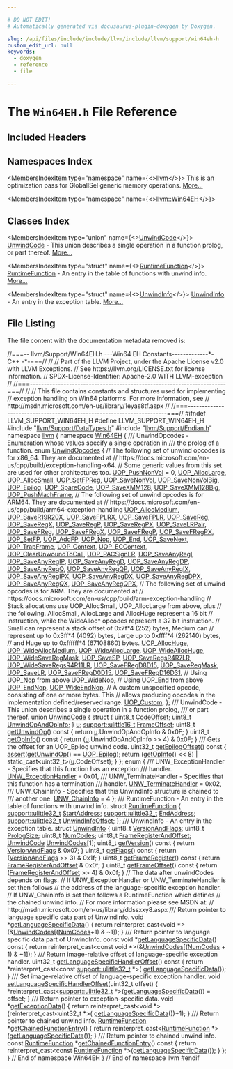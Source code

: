 ```yaml
---

# DO NOT EDIT!
# Automatically generated via docusaurus-plugin-doxygen by Doxygen.

slug: /api/files/include/include/llvm/include/llvm/support/win64eh-h
custom_edit_url: null
keywords:
  - doxygen
  - reference
  - file

---
```





# The `Win64EH.h` File Reference

<DoxygenPage pluginConfig={pluginConfig}>



## Included Headers

<IncludesList>
<IncludesListItem
  filePath="llvm/Support/DataTypes.h"
  permalink="/docs/api/files/include/include/llvm/include/llvm/support/datatypes-h"
  isLocal="true" />
<IncludesListItem
  filePath="llvm/Support/Endian.h"
  permalink="/docs/api/files/include/include/llvm/include/llvm/support/endian-h"
  isLocal="true" />
</IncludesList>

## Namespaces Index

<MembersIndex>

<MembersIndexItem
  type="namespace"
  name={<><a href="/docs/api/namespaces/llvm">llvm</a></>}>
This is an optimization pass for GlobalISel generic memory operations. <a href="/docs/api/namespaces/llvm/#details">More...</a>
</MembersIndexItem>

<MembersIndexItem
  type="namespace"
  name={<><a href="/docs/api/namespaces/llvm/win64eh">llvm::Win64EH</a></>}>
</MembersIndexItem>

</MembersIndex>

## Classes Index

<MembersIndex>

<MembersIndexItem
  type="union"
  name={<><a href="/docs/api/unions/llvm/win64eh/unwindcode">UnwindCode</a></>}>
<a href="/docs/api/unions/llvm/win64eh/unwindcode">UnwindCode</a> - This union describes a single operation in a function prolog, or part thereof. <a href="/docs/api/unions/llvm/win64eh/unwindcode/#details">More...</a>
</MembersIndexItem>

<MembersIndexItem
  type="struct"
  name={<><a href="/docs/api/structs/llvm/win64eh/runtimefunction">RuntimeFunction</a></>}>
<a href="/docs/api/structs/llvm/win64eh/runtimefunction">RuntimeFunction</a> - An entry in the table of functions with unwind info. <a href="/docs/api/structs/llvm/win64eh/runtimefunction/#details">More...</a>
</MembersIndexItem>

<MembersIndexItem
  type="struct"
  name={<><a href="/docs/api/structs/llvm/win64eh/unwindinfo">UnwindInfo</a></>}>
<a href="/docs/api/structs/llvm/win64eh/unwindinfo">UnwindInfo</a> - An entry in the exception table. <a href="/docs/api/structs/llvm/win64eh/unwindinfo/#details">More...</a>
</MembersIndexItem>

</MembersIndex>


## File Listing

The file content with the documentation metadata removed is:

<ProgramListing>

<Link id="l00001" /><CodeLine lineNumber="1"><Highlight kind="comment">//===-- llvm/Support/Win64EH.h ---Win64 EH Constants-------------&#42;- C++ -&#42;-===//</Highlight><Highlight kind="normal"></Highlight></CodeLine>
<Link id="l00002" /><CodeLine lineNumber="2"><Highlight kind="normal"></Highlight><Highlight kind="comment">//</Highlight><Highlight kind="normal"></Highlight></CodeLine>
<Link id="l00003" /><CodeLine lineNumber="3"><Highlight kind="normal"></Highlight><Highlight kind="comment">// Part of the LLVM Project, under the Apache License v2.0 with LLVM Exceptions.</Highlight><Highlight kind="normal"></Highlight></CodeLine>
<Link id="l00004" /><CodeLine lineNumber="4"><Highlight kind="normal"></Highlight><Highlight kind="comment">// See https://llvm.org/LICENSE.txt for license information.</Highlight><Highlight kind="normal"></Highlight></CodeLine>
<Link id="l00005" /><CodeLine lineNumber="5"><Highlight kind="normal"></Highlight><Highlight kind="comment">// SPDX-License-Identifier: Apache-2.0 WITH LLVM-exception</Highlight><Highlight kind="normal"></Highlight></CodeLine>
<Link id="l00006" /><CodeLine lineNumber="6"><Highlight kind="normal"></Highlight><Highlight kind="comment">//</Highlight><Highlight kind="normal"></Highlight></CodeLine>
<Link id="l00007" /><CodeLine lineNumber="7"><Highlight kind="normal"></Highlight><Highlight kind="comment">//===----------------------------------------------------------------------===//</Highlight><Highlight kind="normal"></Highlight></CodeLine>
<Link id="l00008" /><CodeLine lineNumber="8"><Highlight kind="normal"></Highlight><Highlight kind="comment">//</Highlight><Highlight kind="normal"></Highlight></CodeLine>
<Link id="l00009" /><CodeLine lineNumber="9"><Highlight kind="normal"></Highlight><Highlight kind="comment">// This file contains constants and structures used for implementing</Highlight><Highlight kind="normal"></Highlight></CodeLine>
<Link id="l00010" /><CodeLine lineNumber="10"><Highlight kind="normal"></Highlight><Highlight kind="comment">// exception handling on Win64 platforms. For more information, see</Highlight><Highlight kind="normal"></Highlight></CodeLine>
<Link id="l00011" /><CodeLine lineNumber="11"><Highlight kind="normal"></Highlight><Highlight kind="comment">// http://msdn.microsoft.com/en-us/library/1eyas8tf.aspx</Highlight><Highlight kind="normal"></Highlight></CodeLine>
<Link id="l00012" /><CodeLine lineNumber="12"><Highlight kind="normal"></Highlight><Highlight kind="comment">//</Highlight><Highlight kind="normal"></Highlight></CodeLine>
<Link id="l00013" /><CodeLine lineNumber="13"><Highlight kind="normal"></Highlight><Highlight kind="comment">//===----------------------------------------------------------------------===//</Highlight><Highlight kind="normal"></Highlight></CodeLine>
<Link id="l00014" /><CodeLine lineNumber="14"><Highlight kind="normal"></Highlight></CodeLine>
<Link id="l00015" /><CodeLine lineNumber="15"><Highlight kind="normal"></Highlight><Highlight kind="preprocessor">#ifndef LLVM&#95;SUPPORT&#95;WIN64EH&#95;H</Highlight><Highlight kind="normal"></Highlight></CodeLine>
<Link id="l00016" /><CodeLine lineNumber="16"><Highlight kind="normal"></Highlight><Highlight kind="preprocessor">#define LLVM&#95;SUPPORT&#95;WIN64EH&#95;H</Highlight><Highlight kind="normal"></Highlight></CodeLine>
<Link id="l00017" /><CodeLine lineNumber="17"><Highlight kind="normal"></Highlight></CodeLine>
<Link id="l00018" /><CodeLine lineNumber="18"><Highlight kind="normal"></Highlight><Highlight kind="preprocessor">#include &quot;<a href="/docs/api/files/include/include/llvm/include/llvm/support/datatypes-h">llvm/Support/DataTypes.h</a>&quot;</Highlight><Highlight kind="normal"></Highlight></CodeLine>
<Link id="l00019" /><CodeLine lineNumber="19"><Highlight kind="normal"></Highlight><Highlight kind="preprocessor">#include &quot;<a href="/docs/api/files/include/include/llvm/include/llvm/support/endian-h">llvm/Support/Endian.h</a>&quot;</Highlight><Highlight kind="normal"></Highlight></CodeLine>
<Link id="l00020" /><CodeLine lineNumber="20"><Highlight kind="normal"></Highlight></CodeLine>
<Link id="l00021" /><CodeLine lineNumber="21"><Highlight kind="normal"></Highlight><Highlight kind="keyword">namespace </Highlight><Highlight kind="normal"><a href="/docs/api/namespaces/llvm">llvm</a> &#123;</Highlight></CodeLine>
<Link id="l00022" /><CodeLine lineNumber="22"><Highlight kind="normal"></Highlight><Highlight kind="keyword">namespace </Highlight><Highlight kind="normal"><a href="/docs/api/namespaces/llvm/win64eh">Win64EH</a> &#123;</Highlight></CodeLine>
<Link id="l00023" /><CodeLine lineNumber="23"><Highlight kind="normal"></Highlight><Highlight kind="comment"></Highlight></CodeLine>
<Link id="l00024" /><CodeLine lineNumber="24"><Highlight kind="comment">/// UnwindOpcodes - Enumeration whose values specify a single operation in</Highlight></CodeLine>
<Link id="l00025" /><CodeLine lineNumber="25"><Highlight kind="comment">/// the prolog of a function.</Highlight><Highlight kind="normal"></Highlight></CodeLine>
<Link id="l00026" /><CodeLine lineNumber="26" lineLink="/docs/api/namespaces/llvm/win64eh/#a6147069c8d9fb51bcbc2ec9ff447a21e"><Highlight kind="normal"></Highlight><Highlight kind="keyword">enum</Highlight><Highlight kind="normal"> <a href="/docs/api/namespaces/llvm/win64eh/#a6147069c8d9fb51bcbc2ec9ff447a21e">UnwindOpcodes</a> &#123;</Highlight></CodeLine>
<Link id="l00027" /><CodeLine lineNumber="27"><Highlight kind="normal">  </Highlight><Highlight kind="comment">// The following set of unwind opcodes is for x86&#95;64.  They are documented at</Highlight><Highlight kind="normal"></Highlight></CodeLine>
<Link id="l00028" /><CodeLine lineNumber="28"><Highlight kind="normal">  </Highlight><Highlight kind="comment">// https://docs.microsoft.com/en-us/cpp/build/exception-handling-x64.</Highlight><Highlight kind="normal"></Highlight></CodeLine>
<Link id="l00029" /><CodeLine lineNumber="29"><Highlight kind="normal">  </Highlight><Highlight kind="comment">// Some generic values from this set are used for other architectures too.</Highlight><Highlight kind="normal"></Highlight></CodeLine>
<Link id="l00030" /><CodeLine lineNumber="30" lineLink="/docs/api/namespaces/llvm/win64eh/#a6147069c8d9fb51bcbc2ec9ff447a21eaae7e62281f7ac9af9a2305acf345e30c"><Highlight kind="normal">  <a href="/docs/api/namespaces/llvm/win64eh/#a6147069c8d9fb51bcbc2ec9ff447a21eaae7e62281f7ac9af9a2305acf345e30c">UOP&#95;PushNonVol</a> = 0,</Highlight></CodeLine>
<Link id="l00031" /><CodeLine lineNumber="31" lineLink="/docs/api/namespaces/llvm/win64eh/#a6147069c8d9fb51bcbc2ec9ff447a21ea696f26056e05c65dd7c1bb6da6bb6c94"><Highlight kind="normal">  <a href="/docs/api/namespaces/llvm/win64eh/#a6147069c8d9fb51bcbc2ec9ff447a21ea696f26056e05c65dd7c1bb6da6bb6c94">UOP&#95;AllocLarge</a>,</Highlight></CodeLine>
<Link id="l00032" /><CodeLine lineNumber="32" lineLink="/docs/api/namespaces/llvm/win64eh/#a6147069c8d9fb51bcbc2ec9ff447a21ea852e7cdf29ed57cc4c6fe34fbe236166"><Highlight kind="normal">  <a href="/docs/api/namespaces/llvm/win64eh/#a6147069c8d9fb51bcbc2ec9ff447a21ea852e7cdf29ed57cc4c6fe34fbe236166">UOP&#95;AllocSmall</a>,</Highlight></CodeLine>
<Link id="l00033" /><CodeLine lineNumber="33" lineLink="/docs/api/namespaces/llvm/win64eh/#a6147069c8d9fb51bcbc2ec9ff447a21ea6a008a4f48e5b08f2f1ea75159e5fee3"><Highlight kind="normal">  <a href="/docs/api/namespaces/llvm/win64eh/#a6147069c8d9fb51bcbc2ec9ff447a21ea6a008a4f48e5b08f2f1ea75159e5fee3">UOP&#95;SetFPReg</a>,</Highlight></CodeLine>
<Link id="l00034" /><CodeLine lineNumber="34" lineLink="/docs/api/namespaces/llvm/win64eh/#a6147069c8d9fb51bcbc2ec9ff447a21ea4e13ff9dd4e7826d85bbdd2671d1aa24"><Highlight kind="normal">  <a href="/docs/api/namespaces/llvm/win64eh/#a6147069c8d9fb51bcbc2ec9ff447a21ea4e13ff9dd4e7826d85bbdd2671d1aa24">UOP&#95;SaveNonVol</a>,</Highlight></CodeLine>
<Link id="l00035" /><CodeLine lineNumber="35" lineLink="/docs/api/namespaces/llvm/win64eh/#a6147069c8d9fb51bcbc2ec9ff447a21ea20d9d4f8ad4a32c577c3c3af202df151"><Highlight kind="normal">  <a href="/docs/api/namespaces/llvm/win64eh/#a6147069c8d9fb51bcbc2ec9ff447a21ea20d9d4f8ad4a32c577c3c3af202df151">UOP&#95;SaveNonVolBig</a>,</Highlight></CodeLine>
<Link id="l00036" /><CodeLine lineNumber="36" lineLink="/docs/api/namespaces/llvm/win64eh/#a6147069c8d9fb51bcbc2ec9ff447a21eaf26c651e85bacedb1532dee0ef1ebe3b"><Highlight kind="normal">  <a href="/docs/api/namespaces/llvm/win64eh/#a6147069c8d9fb51bcbc2ec9ff447a21eaf26c651e85bacedb1532dee0ef1ebe3b">UOP&#95;Epilog</a>,</Highlight></CodeLine>
<Link id="l00037" /><CodeLine lineNumber="37" lineLink="/docs/api/namespaces/llvm/win64eh/#a6147069c8d9fb51bcbc2ec9ff447a21ea495365f90c9a991b1e0067a1332c4289"><Highlight kind="normal">  <a href="/docs/api/namespaces/llvm/win64eh/#a6147069c8d9fb51bcbc2ec9ff447a21ea495365f90c9a991b1e0067a1332c4289">UOP&#95;SpareCode</a>,</Highlight></CodeLine>
<Link id="l00038" /><CodeLine lineNumber="38" lineLink="/docs/api/namespaces/llvm/win64eh/#a6147069c8d9fb51bcbc2ec9ff447a21ea7e9f984ddcbc105b772e19e4b095cffc"><Highlight kind="normal">  <a href="/docs/api/namespaces/llvm/win64eh/#a6147069c8d9fb51bcbc2ec9ff447a21ea7e9f984ddcbc105b772e19e4b095cffc">UOP&#95;SaveXMM128</a>,</Highlight></CodeLine>
<Link id="l00039" /><CodeLine lineNumber="39" lineLink="/docs/api/namespaces/llvm/win64eh/#a6147069c8d9fb51bcbc2ec9ff447a21ea91d84d5df0879f33b1770710b7705c7d"><Highlight kind="normal">  <a href="/docs/api/namespaces/llvm/win64eh/#a6147069c8d9fb51bcbc2ec9ff447a21ea91d84d5df0879f33b1770710b7705c7d">UOP&#95;SaveXMM128Big</a>,</Highlight></CodeLine>
<Link id="l00040" /><CodeLine lineNumber="40" lineLink="/docs/api/namespaces/llvm/win64eh/#a6147069c8d9fb51bcbc2ec9ff447a21eabb99442c04b0287262dcb4395886bd7e"><Highlight kind="normal">  <a href="/docs/api/namespaces/llvm/win64eh/#a6147069c8d9fb51bcbc2ec9ff447a21eabb99442c04b0287262dcb4395886bd7e">UOP&#95;PushMachFrame</a>,</Highlight></CodeLine>
<Link id="l00041" /><CodeLine lineNumber="41"><Highlight kind="normal">  </Highlight><Highlight kind="comment">// The following set of unwind opcodes is for ARM64.  They are documented at</Highlight><Highlight kind="normal"></Highlight></CodeLine>
<Link id="l00042" /><CodeLine lineNumber="42"><Highlight kind="normal">  </Highlight><Highlight kind="comment">// https://docs.microsoft.com/en-us/cpp/build/arm64-exception-handling</Highlight><Highlight kind="normal"></Highlight></CodeLine>
<Link id="l00043" /><CodeLine lineNumber="43" lineLink="/docs/api/namespaces/llvm/win64eh/#a6147069c8d9fb51bcbc2ec9ff447a21eae2ba520dfe4a97772ebb8e010f14b90e"><Highlight kind="normal">  <a href="/docs/api/namespaces/llvm/win64eh/#a6147069c8d9fb51bcbc2ec9ff447a21eae2ba520dfe4a97772ebb8e010f14b90e">UOP&#95;AllocMedium</a>,</Highlight></CodeLine>
<Link id="l00044" /><CodeLine lineNumber="44" lineLink="/docs/api/namespaces/llvm/win64eh/#a6147069c8d9fb51bcbc2ec9ff447a21eabcce408cff8a8caddd672fcf9d5f7c4d"><Highlight kind="normal">  <a href="/docs/api/namespaces/llvm/win64eh/#a6147069c8d9fb51bcbc2ec9ff447a21eabcce408cff8a8caddd672fcf9d5f7c4d">UOP&#95;SaveR19R20X</a>,</Highlight></CodeLine>
<Link id="l00045" /><CodeLine lineNumber="45" lineLink="/docs/api/namespaces/llvm/win64eh/#a6147069c8d9fb51bcbc2ec9ff447a21ea1c1e91f085207677f6a87f72211a8e7d"><Highlight kind="normal">  <a href="/docs/api/namespaces/llvm/win64eh/#a6147069c8d9fb51bcbc2ec9ff447a21ea1c1e91f085207677f6a87f72211a8e7d">UOP&#95;SaveFPLRX</a>,</Highlight></CodeLine>
<Link id="l00046" /><CodeLine lineNumber="46" lineLink="/docs/api/namespaces/llvm/win64eh/#a6147069c8d9fb51bcbc2ec9ff447a21ea40d470d658f8310637362abe42236e5a"><Highlight kind="normal">  <a href="/docs/api/namespaces/llvm/win64eh/#a6147069c8d9fb51bcbc2ec9ff447a21ea40d470d658f8310637362abe42236e5a">UOP&#95;SaveFPLR</a>,</Highlight></CodeLine>
<Link id="l00047" /><CodeLine lineNumber="47" lineLink="/docs/api/namespaces/llvm/win64eh/#a6147069c8d9fb51bcbc2ec9ff447a21eabd688d6bb3a01916b39bbf1d073ec4c1"><Highlight kind="normal">  <a href="/docs/api/namespaces/llvm/win64eh/#a6147069c8d9fb51bcbc2ec9ff447a21eabd688d6bb3a01916b39bbf1d073ec4c1">UOP&#95;SaveReg</a>,</Highlight></CodeLine>
<Link id="l00048" /><CodeLine lineNumber="48" lineLink="/docs/api/namespaces/llvm/win64eh/#a6147069c8d9fb51bcbc2ec9ff447a21ea6177f784f0f7ad77aeda554a1bec7bc6"><Highlight kind="normal">  <a href="/docs/api/namespaces/llvm/win64eh/#a6147069c8d9fb51bcbc2ec9ff447a21ea6177f784f0f7ad77aeda554a1bec7bc6">UOP&#95;SaveRegX</a>,</Highlight></CodeLine>
<Link id="l00049" /><CodeLine lineNumber="49" lineLink="/docs/api/namespaces/llvm/win64eh/#a6147069c8d9fb51bcbc2ec9ff447a21ea8c6bd0c4141baac292a758ad1e4ed2d2"><Highlight kind="normal">  <a href="/docs/api/namespaces/llvm/win64eh/#a6147069c8d9fb51bcbc2ec9ff447a21ea8c6bd0c4141baac292a758ad1e4ed2d2">UOP&#95;SaveRegP</a>,</Highlight></CodeLine>
<Link id="l00050" /><CodeLine lineNumber="50" lineLink="/docs/api/namespaces/llvm/win64eh/#a6147069c8d9fb51bcbc2ec9ff447a21ea9f7d600586e92963f5881e13cb4886ce"><Highlight kind="normal">  <a href="/docs/api/namespaces/llvm/win64eh/#a6147069c8d9fb51bcbc2ec9ff447a21ea9f7d600586e92963f5881e13cb4886ce">UOP&#95;SaveRegPX</a>,</Highlight></CodeLine>
<Link id="l00051" /><CodeLine lineNumber="51" lineLink="/docs/api/namespaces/llvm/win64eh/#a6147069c8d9fb51bcbc2ec9ff447a21ea77b13b268267acfad2a633a4207d695b"><Highlight kind="normal">  <a href="/docs/api/namespaces/llvm/win64eh/#a6147069c8d9fb51bcbc2ec9ff447a21ea77b13b268267acfad2a633a4207d695b">UOP&#95;SaveLRPair</a>,</Highlight></CodeLine>
<Link id="l00052" /><CodeLine lineNumber="52" lineLink="/docs/api/namespaces/llvm/win64eh/#a6147069c8d9fb51bcbc2ec9ff447a21ea0ff61e9c16bb520f1195c5892ff628ec"><Highlight kind="normal">  <a href="/docs/api/namespaces/llvm/win64eh/#a6147069c8d9fb51bcbc2ec9ff447a21ea0ff61e9c16bb520f1195c5892ff628ec">UOP&#95;SaveFReg</a>,</Highlight></CodeLine>
<Link id="l00053" /><CodeLine lineNumber="53" lineLink="/docs/api/namespaces/llvm/win64eh/#a6147069c8d9fb51bcbc2ec9ff447a21eaf3b908c7dcda8acf3116614dc1874bd8"><Highlight kind="normal">  <a href="/docs/api/namespaces/llvm/win64eh/#a6147069c8d9fb51bcbc2ec9ff447a21eaf3b908c7dcda8acf3116614dc1874bd8">UOP&#95;SaveFRegX</a>,</Highlight></CodeLine>
<Link id="l00054" /><CodeLine lineNumber="54" lineLink="/docs/api/namespaces/llvm/win64eh/#a6147069c8d9fb51bcbc2ec9ff447a21ea080b3b9cd2397e7ce59bfbd8d50220da"><Highlight kind="normal">  <a href="/docs/api/namespaces/llvm/win64eh/#a6147069c8d9fb51bcbc2ec9ff447a21ea080b3b9cd2397e7ce59bfbd8d50220da">UOP&#95;SaveFRegP</a>,</Highlight></CodeLine>
<Link id="l00055" /><CodeLine lineNumber="55" lineLink="/docs/api/namespaces/llvm/win64eh/#a6147069c8d9fb51bcbc2ec9ff447a21ea17274b8b2b523abe03e911ad420586bf"><Highlight kind="normal">  <a href="/docs/api/namespaces/llvm/win64eh/#a6147069c8d9fb51bcbc2ec9ff447a21ea17274b8b2b523abe03e911ad420586bf">UOP&#95;SaveFRegPX</a>,</Highlight></CodeLine>
<Link id="l00056" /><CodeLine lineNumber="56" lineLink="/docs/api/namespaces/llvm/win64eh/#a6147069c8d9fb51bcbc2ec9ff447a21ea643ab7c0e9d1180026aeb5526d64afa9"><Highlight kind="normal">  <a href="/docs/api/namespaces/llvm/win64eh/#a6147069c8d9fb51bcbc2ec9ff447a21ea643ab7c0e9d1180026aeb5526d64afa9">UOP&#95;SetFP</a>,</Highlight></CodeLine>
<Link id="l00057" /><CodeLine lineNumber="57" lineLink="/docs/api/namespaces/llvm/win64eh/#a6147069c8d9fb51bcbc2ec9ff447a21ea5bf832be598907276533805261b14c94"><Highlight kind="normal">  <a href="/docs/api/namespaces/llvm/win64eh/#a6147069c8d9fb51bcbc2ec9ff447a21ea5bf832be598907276533805261b14c94">UOP&#95;AddFP</a>,</Highlight></CodeLine>
<Link id="l00058" /><CodeLine lineNumber="58" lineLink="/docs/api/namespaces/llvm/win64eh/#a6147069c8d9fb51bcbc2ec9ff447a21ea370cb5b95f05480a329dbc936969d5d7"><Highlight kind="normal">  <a href="/docs/api/namespaces/llvm/win64eh/#a6147069c8d9fb51bcbc2ec9ff447a21ea370cb5b95f05480a329dbc936969d5d7">UOP&#95;Nop</a>,</Highlight></CodeLine>
<Link id="l00059" /><CodeLine lineNumber="59" lineLink="/docs/api/namespaces/llvm/win64eh/#a6147069c8d9fb51bcbc2ec9ff447a21ea87d69becc531e1d468e00f36b1d0c5dd"><Highlight kind="normal">  <a href="/docs/api/namespaces/llvm/win64eh/#a6147069c8d9fb51bcbc2ec9ff447a21ea87d69becc531e1d468e00f36b1d0c5dd">UOP&#95;End</a>,</Highlight></CodeLine>
<Link id="l00060" /><CodeLine lineNumber="60" lineLink="/docs/api/namespaces/llvm/win64eh/#a6147069c8d9fb51bcbc2ec9ff447a21eaa0e067e95931107f1361a0853805202b"><Highlight kind="normal">  <a href="/docs/api/namespaces/llvm/win64eh/#a6147069c8d9fb51bcbc2ec9ff447a21eaa0e067e95931107f1361a0853805202b">UOP&#95;SaveNext</a>,</Highlight></CodeLine>
<Link id="l00061" /><CodeLine lineNumber="61" lineLink="/docs/api/namespaces/llvm/win64eh/#a6147069c8d9fb51bcbc2ec9ff447a21eae869ae7d5bcd450c29ee40c32c15f971"><Highlight kind="normal">  <a href="/docs/api/namespaces/llvm/win64eh/#a6147069c8d9fb51bcbc2ec9ff447a21eae869ae7d5bcd450c29ee40c32c15f971">UOP&#95;TrapFrame</a>,</Highlight></CodeLine>
<Link id="l00062" /><CodeLine lineNumber="62" lineLink="/docs/api/namespaces/llvm/win64eh/#a6147069c8d9fb51bcbc2ec9ff447a21eaf3c84a367e177cb35173b55701e59b62"><Highlight kind="normal">  <a href="/docs/api/namespaces/llvm/win64eh/#a6147069c8d9fb51bcbc2ec9ff447a21eaf3c84a367e177cb35173b55701e59b62">UOP&#95;Context</a>,</Highlight></CodeLine>
<Link id="l00063" /><CodeLine lineNumber="63" lineLink="/docs/api/namespaces/llvm/win64eh/#a6147069c8d9fb51bcbc2ec9ff447a21eacaef82dc45b07cc681ade2a07b365961"><Highlight kind="normal">  <a href="/docs/api/namespaces/llvm/win64eh/#a6147069c8d9fb51bcbc2ec9ff447a21eacaef82dc45b07cc681ade2a07b365961">UOP&#95;ECContext</a>,</Highlight></CodeLine>
<Link id="l00064" /><CodeLine lineNumber="64" lineLink="/docs/api/namespaces/llvm/win64eh/#a6147069c8d9fb51bcbc2ec9ff447a21ea1d63b21ce3a3530dc0992c9545532657"><Highlight kind="normal">  <a href="/docs/api/namespaces/llvm/win64eh/#a6147069c8d9fb51bcbc2ec9ff447a21ea1d63b21ce3a3530dc0992c9545532657">UOP&#95;ClearUnwoundToCall</a>,</Highlight></CodeLine>
<Link id="l00065" /><CodeLine lineNumber="65" lineLink="/docs/api/namespaces/llvm/win64eh/#a6147069c8d9fb51bcbc2ec9ff447a21eabfe110fe2ab3ff5ef9141ceeb2fd0c7d"><Highlight kind="normal">  <a href="/docs/api/namespaces/llvm/win64eh/#a6147069c8d9fb51bcbc2ec9ff447a21eabfe110fe2ab3ff5ef9141ceeb2fd0c7d">UOP&#95;PACSignLR</a>,</Highlight></CodeLine>
<Link id="l00066" /><CodeLine lineNumber="66" lineLink="/docs/api/namespaces/llvm/win64eh/#a6147069c8d9fb51bcbc2ec9ff447a21eafd194f2c1971298fa3ed259340dc7af0"><Highlight kind="normal">  <a href="/docs/api/namespaces/llvm/win64eh/#a6147069c8d9fb51bcbc2ec9ff447a21eafd194f2c1971298fa3ed259340dc7af0">UOP&#95;SaveAnyRegI</a>,</Highlight></CodeLine>
<Link id="l00067" /><CodeLine lineNumber="67" lineLink="/docs/api/namespaces/llvm/win64eh/#a6147069c8d9fb51bcbc2ec9ff447a21eae8425317799d828362a3615b816ec496"><Highlight kind="normal">  <a href="/docs/api/namespaces/llvm/win64eh/#a6147069c8d9fb51bcbc2ec9ff447a21eae8425317799d828362a3615b816ec496">UOP&#95;SaveAnyRegIP</a>,</Highlight></CodeLine>
<Link id="l00068" /><CodeLine lineNumber="68" lineLink="/docs/api/namespaces/llvm/win64eh/#a6147069c8d9fb51bcbc2ec9ff447a21ea3ecd6abb34b66d0cea4a285a43ca62eb"><Highlight kind="normal">  <a href="/docs/api/namespaces/llvm/win64eh/#a6147069c8d9fb51bcbc2ec9ff447a21ea3ecd6abb34b66d0cea4a285a43ca62eb">UOP&#95;SaveAnyRegD</a>,</Highlight></CodeLine>
<Link id="l00069" /><CodeLine lineNumber="69" lineLink="/docs/api/namespaces/llvm/win64eh/#a6147069c8d9fb51bcbc2ec9ff447a21eaa32738827eafd247a5db8ccacf84ea84"><Highlight kind="normal">  <a href="/docs/api/namespaces/llvm/win64eh/#a6147069c8d9fb51bcbc2ec9ff447a21eaa32738827eafd247a5db8ccacf84ea84">UOP&#95;SaveAnyRegDP</a>,</Highlight></CodeLine>
<Link id="l00070" /><CodeLine lineNumber="70" lineLink="/docs/api/namespaces/llvm/win64eh/#a6147069c8d9fb51bcbc2ec9ff447a21ea9fdabb65c8f4afc6d98b0997df0f4bc1"><Highlight kind="normal">  <a href="/docs/api/namespaces/llvm/win64eh/#a6147069c8d9fb51bcbc2ec9ff447a21ea9fdabb65c8f4afc6d98b0997df0f4bc1">UOP&#95;SaveAnyRegQ</a>,</Highlight></CodeLine>
<Link id="l00071" /><CodeLine lineNumber="71" lineLink="/docs/api/namespaces/llvm/win64eh/#a6147069c8d9fb51bcbc2ec9ff447a21ea3a9d85a19d84843f629750bfa002ab9b"><Highlight kind="normal">  <a href="/docs/api/namespaces/llvm/win64eh/#a6147069c8d9fb51bcbc2ec9ff447a21ea3a9d85a19d84843f629750bfa002ab9b">UOP&#95;SaveAnyRegQP</a>,</Highlight></CodeLine>
<Link id="l00072" /><CodeLine lineNumber="72" lineLink="/docs/api/namespaces/llvm/win64eh/#a6147069c8d9fb51bcbc2ec9ff447a21ea7d52165a373988e5acd605fd09b65638"><Highlight kind="normal">  <a href="/docs/api/namespaces/llvm/win64eh/#a6147069c8d9fb51bcbc2ec9ff447a21ea7d52165a373988e5acd605fd09b65638">UOP&#95;SaveAnyRegIX</a>,</Highlight></CodeLine>
<Link id="l00073" /><CodeLine lineNumber="73" lineLink="/docs/api/namespaces/llvm/win64eh/#a6147069c8d9fb51bcbc2ec9ff447a21ea54d0faec96686043b538bac78fe185d6"><Highlight kind="normal">  <a href="/docs/api/namespaces/llvm/win64eh/#a6147069c8d9fb51bcbc2ec9ff447a21ea54d0faec96686043b538bac78fe185d6">UOP&#95;SaveAnyRegIPX</a>,</Highlight></CodeLine>
<Link id="l00074" /><CodeLine lineNumber="74" lineLink="/docs/api/namespaces/llvm/win64eh/#a6147069c8d9fb51bcbc2ec9ff447a21ea30be100959f86a48264856eb0130185e"><Highlight kind="normal">  <a href="/docs/api/namespaces/llvm/win64eh/#a6147069c8d9fb51bcbc2ec9ff447a21ea30be100959f86a48264856eb0130185e">UOP&#95;SaveAnyRegDX</a>,</Highlight></CodeLine>
<Link id="l00075" /><CodeLine lineNumber="75" lineLink="/docs/api/namespaces/llvm/win64eh/#a6147069c8d9fb51bcbc2ec9ff447a21ea143dd0f1157957f6d74230edfbdace28"><Highlight kind="normal">  <a href="/docs/api/namespaces/llvm/win64eh/#a6147069c8d9fb51bcbc2ec9ff447a21ea143dd0f1157957f6d74230edfbdace28">UOP&#95;SaveAnyRegDPX</a>,</Highlight></CodeLine>
<Link id="l00076" /><CodeLine lineNumber="76" lineLink="/docs/api/namespaces/llvm/win64eh/#a6147069c8d9fb51bcbc2ec9ff447a21ea62df2c37135f5fa1bad0434bede59e70"><Highlight kind="normal">  <a href="/docs/api/namespaces/llvm/win64eh/#a6147069c8d9fb51bcbc2ec9ff447a21ea62df2c37135f5fa1bad0434bede59e70">UOP&#95;SaveAnyRegQX</a>,</Highlight></CodeLine>
<Link id="l00077" /><CodeLine lineNumber="77" lineLink="/docs/api/namespaces/llvm/win64eh/#a6147069c8d9fb51bcbc2ec9ff447a21eabda3f39fe0a0b595e2a21968c3cd83d4"><Highlight kind="normal">  <a href="/docs/api/namespaces/llvm/win64eh/#a6147069c8d9fb51bcbc2ec9ff447a21eabda3f39fe0a0b595e2a21968c3cd83d4">UOP&#95;SaveAnyRegQPX</a>,</Highlight></CodeLine>
<Link id="l00078" /><CodeLine lineNumber="78"><Highlight kind="normal"></Highlight></CodeLine>
<Link id="l00079" /><CodeLine lineNumber="79"><Highlight kind="normal">  </Highlight><Highlight kind="comment">// The following set of unwind opcodes is for ARM.  They are documented at</Highlight><Highlight kind="normal"></Highlight></CodeLine>
<Link id="l00080" /><CodeLine lineNumber="80"><Highlight kind="normal">  </Highlight><Highlight kind="comment">// https://docs.microsoft.com/en-us/cpp/build/arm-exception-handling</Highlight><Highlight kind="normal"></Highlight></CodeLine>
<Link id="l00081" /><CodeLine lineNumber="81"><Highlight kind="normal"></Highlight></CodeLine>
<Link id="l00082" /><CodeLine lineNumber="82"><Highlight kind="normal">  </Highlight><Highlight kind="comment">// Stack allocations use UOP&#95;AllocSmall, UOP&#95;AllocLarge from above, plus</Highlight><Highlight kind="normal"></Highlight></CodeLine>
<Link id="l00083" /><CodeLine lineNumber="83"><Highlight kind="normal">  </Highlight><Highlight kind="comment">// the following. AllocSmall, AllocLarge and AllocHuge represent a 16 bit</Highlight><Highlight kind="normal"></Highlight></CodeLine>
<Link id="l00084" /><CodeLine lineNumber="84"><Highlight kind="normal">  </Highlight><Highlight kind="comment">// instruction, while the WideAlloc&#42; opcodes represent a 32 bit instruction.</Highlight><Highlight kind="normal"></Highlight></CodeLine>
<Link id="l00085" /><CodeLine lineNumber="85"><Highlight kind="normal">  </Highlight><Highlight kind="comment">// Small can represent a stack offset of 0x7f&#42;4 (252) bytes, Medium can</Highlight><Highlight kind="normal"></Highlight></CodeLine>
<Link id="l00086" /><CodeLine lineNumber="86"><Highlight kind="normal">  </Highlight><Highlight kind="comment">// represent up to 0x3ff&#42;4 (4092) bytes, Large up to 0xffff&#42;4 (262140) bytes,</Highlight><Highlight kind="normal"></Highlight></CodeLine>
<Link id="l00087" /><CodeLine lineNumber="87"><Highlight kind="normal">  </Highlight><Highlight kind="comment">// and Huge up to 0xffffff&#42;4 (67108860) bytes.</Highlight><Highlight kind="normal"></Highlight></CodeLine>
<Link id="l00088" /><CodeLine lineNumber="88" lineLink="/docs/api/namespaces/llvm/win64eh/#a6147069c8d9fb51bcbc2ec9ff447a21ea3380a84eb648ca0ee05c138bb4e59c48"><Highlight kind="normal">  <a href="/docs/api/namespaces/llvm/win64eh/#a6147069c8d9fb51bcbc2ec9ff447a21ea3380a84eb648ca0ee05c138bb4e59c48">UOP&#95;AllocHuge</a>,</Highlight></CodeLine>
<Link id="l00089" /><CodeLine lineNumber="89" lineLink="/docs/api/namespaces/llvm/win64eh/#a6147069c8d9fb51bcbc2ec9ff447a21ea2b7d6e82d9ab706a4ed67f4214efefe5"><Highlight kind="normal">  <a href="/docs/api/namespaces/llvm/win64eh/#a6147069c8d9fb51bcbc2ec9ff447a21ea2b7d6e82d9ab706a4ed67f4214efefe5">UOP&#95;WideAllocMedium</a>,</Highlight></CodeLine>
<Link id="l00090" /><CodeLine lineNumber="90" lineLink="/docs/api/namespaces/llvm/win64eh/#a6147069c8d9fb51bcbc2ec9ff447a21eac65a3d732455e48352266b753b1a90e6"><Highlight kind="normal">  <a href="/docs/api/namespaces/llvm/win64eh/#a6147069c8d9fb51bcbc2ec9ff447a21eac65a3d732455e48352266b753b1a90e6">UOP&#95;WideAllocLarge</a>,</Highlight></CodeLine>
<Link id="l00091" /><CodeLine lineNumber="91" lineLink="/docs/api/namespaces/llvm/win64eh/#a6147069c8d9fb51bcbc2ec9ff447a21ea60b7e4a0be5c03d2ec6fadf011036552"><Highlight kind="normal">  <a href="/docs/api/namespaces/llvm/win64eh/#a6147069c8d9fb51bcbc2ec9ff447a21ea60b7e4a0be5c03d2ec6fadf011036552">UOP&#95;WideAllocHuge</a>,</Highlight></CodeLine>
<Link id="l00092" /><CodeLine lineNumber="92"><Highlight kind="normal"></Highlight></CodeLine>
<Link id="l00093" /><CodeLine lineNumber="93" lineLink="/docs/api/namespaces/llvm/win64eh/#a6147069c8d9fb51bcbc2ec9ff447a21eae14d06b7d47c095bd18678232bfd5148"><Highlight kind="normal">  <a href="/docs/api/namespaces/llvm/win64eh/#a6147069c8d9fb51bcbc2ec9ff447a21eae14d06b7d47c095bd18678232bfd5148">UOP&#95;WideSaveRegMask</a>,</Highlight></CodeLine>
<Link id="l00094" /><CodeLine lineNumber="94" lineLink="/docs/api/namespaces/llvm/win64eh/#a6147069c8d9fb51bcbc2ec9ff447a21ea73e5f2ff29af4a2c90c8711b8a6780e4"><Highlight kind="normal">  <a href="/docs/api/namespaces/llvm/win64eh/#a6147069c8d9fb51bcbc2ec9ff447a21ea73e5f2ff29af4a2c90c8711b8a6780e4">UOP&#95;SaveSP</a>,</Highlight></CodeLine>
<Link id="l00095" /><CodeLine lineNumber="95" lineLink="/docs/api/namespaces/llvm/win64eh/#a6147069c8d9fb51bcbc2ec9ff447a21ea16cfe12e38096341a1a273a904ef0d31"><Highlight kind="normal">  <a href="/docs/api/namespaces/llvm/win64eh/#a6147069c8d9fb51bcbc2ec9ff447a21ea16cfe12e38096341a1a273a904ef0d31">UOP&#95;SaveRegsR4R7LR</a>,</Highlight></CodeLine>
<Link id="l00096" /><CodeLine lineNumber="96" lineLink="/docs/api/namespaces/llvm/win64eh/#a6147069c8d9fb51bcbc2ec9ff447a21ea444955343875efc999ae15232dca1d16"><Highlight kind="normal">  <a href="/docs/api/namespaces/llvm/win64eh/#a6147069c8d9fb51bcbc2ec9ff447a21ea444955343875efc999ae15232dca1d16">UOP&#95;WideSaveRegsR4R11LR</a>,</Highlight></CodeLine>
<Link id="l00097" /><CodeLine lineNumber="97" lineLink="/docs/api/namespaces/llvm/win64eh/#a6147069c8d9fb51bcbc2ec9ff447a21eab3bc8467e0977cc0f9426032256c5540"><Highlight kind="normal">  <a href="/docs/api/namespaces/llvm/win64eh/#a6147069c8d9fb51bcbc2ec9ff447a21eab3bc8467e0977cc0f9426032256c5540">UOP&#95;SaveFRegD8D15</a>,</Highlight></CodeLine>
<Link id="l00098" /><CodeLine lineNumber="98" lineLink="/docs/api/namespaces/llvm/win64eh/#a6147069c8d9fb51bcbc2ec9ff447a21ea727048e9b2c0d090a5797b13e1c5c827"><Highlight kind="normal">  <a href="/docs/api/namespaces/llvm/win64eh/#a6147069c8d9fb51bcbc2ec9ff447a21ea727048e9b2c0d090a5797b13e1c5c827">UOP&#95;SaveRegMask</a>,</Highlight></CodeLine>
<Link id="l00099" /><CodeLine lineNumber="99" lineLink="/docs/api/namespaces/llvm/win64eh/#a6147069c8d9fb51bcbc2ec9ff447a21eabe9ce7cc4dc6542d11f840cc8e51a6f6"><Highlight kind="normal">  <a href="/docs/api/namespaces/llvm/win64eh/#a6147069c8d9fb51bcbc2ec9ff447a21eabe9ce7cc4dc6542d11f840cc8e51a6f6">UOP&#95;SaveLR</a>,</Highlight></CodeLine>
<Link id="l00100" /><CodeLine lineNumber="100" lineLink="/docs/api/namespaces/llvm/win64eh/#a6147069c8d9fb51bcbc2ec9ff447a21ea35a232904dcd802033ea03851f7838b2"><Highlight kind="normal">  <a href="/docs/api/namespaces/llvm/win64eh/#a6147069c8d9fb51bcbc2ec9ff447a21ea35a232904dcd802033ea03851f7838b2">UOP&#95;SaveFRegD0D15</a>,</Highlight></CodeLine>
<Link id="l00101" /><CodeLine lineNumber="101" lineLink="/docs/api/namespaces/llvm/win64eh/#a6147069c8d9fb51bcbc2ec9ff447a21eaf6e5478d3596267b0b6340a415e93f45"><Highlight kind="normal">  <a href="/docs/api/namespaces/llvm/win64eh/#a6147069c8d9fb51bcbc2ec9ff447a21eaf6e5478d3596267b0b6340a415e93f45">UOP&#95;SaveFRegD16D31</a>,</Highlight></CodeLine>
<Link id="l00102" /><CodeLine lineNumber="102"><Highlight kind="normal">  </Highlight><Highlight kind="comment">// Using UOP&#95;Nop from above</Highlight><Highlight kind="normal"></Highlight></CodeLine>
<Link id="l00103" /><CodeLine lineNumber="103" lineLink="/docs/api/namespaces/llvm/win64eh/#a6147069c8d9fb51bcbc2ec9ff447a21ea055da35948045301bbb791b59fda7948"><Highlight kind="normal">  <a href="/docs/api/namespaces/llvm/win64eh/#a6147069c8d9fb51bcbc2ec9ff447a21ea055da35948045301bbb791b59fda7948">UOP&#95;WideNop</a>,</Highlight></CodeLine>
<Link id="l00104" /><CodeLine lineNumber="104"><Highlight kind="normal">  </Highlight><Highlight kind="comment">// Using UOP&#95;End from above</Highlight><Highlight kind="normal"></Highlight></CodeLine>
<Link id="l00105" /><CodeLine lineNumber="105" lineLink="/docs/api/namespaces/llvm/win64eh/#a6147069c8d9fb51bcbc2ec9ff447a21ea2c1e73f96a3eb49c02ea5e2c23582c60"><Highlight kind="normal">  <a href="/docs/api/namespaces/llvm/win64eh/#a6147069c8d9fb51bcbc2ec9ff447a21ea2c1e73f96a3eb49c02ea5e2c23582c60">UOP&#95;EndNop</a>,</Highlight></CodeLine>
<Link id="l00106" /><CodeLine lineNumber="106" lineLink="/docs/api/namespaces/llvm/win64eh/#a6147069c8d9fb51bcbc2ec9ff447a21ea122a936a6e1d854afed8b6ecc54faec0"><Highlight kind="normal">  <a href="/docs/api/namespaces/llvm/win64eh/#a6147069c8d9fb51bcbc2ec9ff447a21ea122a936a6e1d854afed8b6ecc54faec0">UOP&#95;WideEndNop</a>,</Highlight></CodeLine>
<Link id="l00107" /><CodeLine lineNumber="107"><Highlight kind="normal">  </Highlight><Highlight kind="comment">// A custom unspecified opcode, consisting of one or more bytes. This</Highlight><Highlight kind="normal"></Highlight></CodeLine>
<Link id="l00108" /><CodeLine lineNumber="108"><Highlight kind="normal">  </Highlight><Highlight kind="comment">// allows producing opcodes in the implementation defined/reserved range.</Highlight><Highlight kind="normal"></Highlight></CodeLine>
<Link id="l00109" /><CodeLine lineNumber="109" lineLink="/docs/api/namespaces/llvm/win64eh/#a6147069c8d9fb51bcbc2ec9ff447a21ea459472d4a0e3cd23f8448702e0f84325"><Highlight kind="normal">  <a href="/docs/api/namespaces/llvm/win64eh/#a6147069c8d9fb51bcbc2ec9ff447a21ea459472d4a0e3cd23f8448702e0f84325">UOP&#95;Custom</a>,</Highlight></CodeLine>
<Link id="l00110" /><CodeLine lineNumber="110"><Highlight kind="normal">&#125;;</Highlight></CodeLine>
<Link id="l00111" /><CodeLine lineNumber="111"><Highlight kind="normal"></Highlight><Highlight kind="comment"></Highlight></CodeLine>
<Link id="l00112" /><CodeLine lineNumber="112"><Highlight kind="comment">/// UnwindCode - This union describes a single operation in a function prolog,</Highlight></CodeLine>
<Link id="l00113" /><CodeLine lineNumber="113"><Highlight kind="comment">/// or part thereof.</Highlight><Highlight kind="normal"></Highlight></CodeLine>
<Link id="l00114" /><CodeLine lineNumber="114" lineLink="/docs/api/unions/llvm/win64eh/unwindcode"><Highlight kind="normal"></Highlight><Highlight kind="keyword">union </Highlight><Highlight kind="normal"><a href="/docs/api/unions/llvm/win64eh/unwindcode">UnwindCode</a> &#123;</Highlight></CodeLine>
<Link id="l00115" /><CodeLine lineNumber="115"><Highlight kind="normal">  </Highlight><Highlight kind="keyword">struct </Highlight><Highlight kind="normal">&#123;</Highlight></CodeLine>
<Link id="l00116" /><CodeLine lineNumber="116" lineLink="/docs/api/unions/llvm/win64eh/unwindcode/#ac5d2e2f79068fe59c8361084a4ac46c8"><Highlight kind="normal">    uint8&#95;t <a href="/docs/api/unions/llvm/win64eh/unwindcode/#ac5d2e2f79068fe59c8361084a4ac46c8">CodeOffset</a>;</Highlight></CodeLine>
<Link id="l00117" /><CodeLine lineNumber="117" lineLink="/docs/api/unions/llvm/win64eh/unwindcode/#adccb79bd18b1043cf4d9fa4e71a15327"><Highlight kind="normal">    uint8&#95;t <a href="/docs/api/unions/llvm/win64eh/unwindcode/#adccb79bd18b1043cf4d9fa4e71a15327">UnwindOpAndOpInfo</a>;</Highlight></CodeLine>
<Link id="l00118" /><CodeLine lineNumber="118" lineLink="/docs/api/unions/llvm/win64eh/unwindcode/#a4f46f170f17966a4589c34fa001a4ea4"><Highlight kind="normal">  &#125; <a href="/docs/api/unions/llvm/win64eh/unwindcode/#a4f46f170f17966a4589c34fa001a4ea4">u</a>;</Highlight></CodeLine>
<Link id="l00119" /><CodeLine lineNumber="119" lineLink="/docs/api/unions/llvm/win64eh/unwindcode/#a6bec20950411f72b600e62568c089e73"><Highlight kind="normal">  <a href="/docs/api/namespaces/llvm/support/#a4e29b3df92632c930b82161555c3b8d6">support::ulittle16&#95;t</a> <a href="/docs/api/unions/llvm/win64eh/unwindcode/#a6bec20950411f72b600e62568c089e73">FrameOffset</a>;</Highlight></CodeLine>
<Link id="l00120" /><CodeLine lineNumber="120"><Highlight kind="normal"></Highlight></CodeLine>
<Link id="l00121" /><CodeLine lineNumber="121" lineLink="/docs/api/unions/llvm/win64eh/unwindcode/#a7c809fdaa976d5e2b46bd9523fc6e1dc"><Highlight kind="normal">  uint8&#95;t <a href="/docs/api/unions/llvm/win64eh/unwindcode/#a7c809fdaa976d5e2b46bd9523fc6e1dc">getUnwindOp</a>()</Highlight><Highlight kind="keyword"> const </Highlight><Highlight kind="normal">&#123;</Highlight></CodeLine>
<Link id="l00122" /><CodeLine lineNumber="122"><Highlight kind="normal">    </Highlight><Highlight kind="keywordflow">return</Highlight><Highlight kind="normal"> <a href="/docs/api/unions/llvm/win64eh/unwindcode/#a4f46f170f17966a4589c34fa001a4ea4">u</a>.UnwindOpAndOpInfo &amp; 0x0F;</Highlight></CodeLine>
<Link id="l00123" /><CodeLine lineNumber="123"><Highlight kind="normal">  &#125;</Highlight></CodeLine>
<Link id="l00124" /><CodeLine lineNumber="124" lineLink="/docs/api/unions/llvm/win64eh/unwindcode/#a5ebc27042ca95feb39eb3fb03033a86e"><Highlight kind="normal">  uint8&#95;t <a href="/docs/api/unions/llvm/win64eh/unwindcode/#a5ebc27042ca95feb39eb3fb03033a86e">getOpInfo</a>()</Highlight><Highlight kind="keyword"> const </Highlight><Highlight kind="normal">&#123;</Highlight></CodeLine>
<Link id="l00125" /><CodeLine lineNumber="125"><Highlight kind="normal">    </Highlight><Highlight kind="keywordflow">return</Highlight><Highlight kind="normal"> (<a href="/docs/api/unions/llvm/win64eh/unwindcode/#a4f46f170f17966a4589c34fa001a4ea4">u</a>.UnwindOpAndOpInfo &gt;&gt; 4) &amp; 0x0F;</Highlight></CodeLine>
<Link id="l00126" /><CodeLine lineNumber="126"><Highlight kind="normal">  &#125;</Highlight><Highlight kind="comment"></Highlight></CodeLine>
<Link id="l00127" /><CodeLine lineNumber="127"><Highlight kind="comment">  /// Gets the offset for an UOP&#95;Epilog unwind code.</Highlight><Highlight kind="normal"></Highlight></CodeLine>
<Link id="l00128" /><CodeLine lineNumber="128" lineLink="/docs/api/unions/llvm/win64eh/unwindcode/#aceb13989145f7585fd6104795022d7bf"><Highlight kind="normal">  uint32&#95;t <a href="/docs/api/unions/llvm/win64eh/unwindcode/#aceb13989145f7585fd6104795022d7bf">getEpilogOffset</a>()</Highlight><Highlight kind="keyword"> const </Highlight><Highlight kind="normal">&#123;</Highlight></CodeLine>
<Link id="l00129" /><CodeLine lineNumber="129"><Highlight kind="normal">    <a href="/docs/api/files/lib/lib/target/lib/target/amdgpu/silowercontrolflow-cpp/#a4868c5d81c5ccc98c47aeab6244346a0">assert</a>(<a href="/docs/api/unions/llvm/win64eh/unwindcode/#a7c809fdaa976d5e2b46bd9523fc6e1dc">getUnwindOp</a>() == <a href="/docs/api/namespaces/llvm/win64eh/#a6147069c8d9fb51bcbc2ec9ff447a21eaf26c651e85bacedb1532dee0ef1ebe3b">UOP&#95;Epilog</a>);</Highlight></CodeLine>
<Link id="l00130" /><CodeLine lineNumber="130"><Highlight kind="normal">    </Highlight><Highlight kind="keywordflow">return</Highlight><Highlight kind="normal"> (<a href="/docs/api/unions/llvm/win64eh/unwindcode/#a5ebc27042ca95feb39eb3fb03033a86e">getOpInfo</a>() &lt;&lt; 8) | </Highlight><Highlight kind="keyword">static&#95;cast&lt;</Highlight><Highlight kind="normal">uint32&#95;t</Highlight><Highlight kind="keyword">&gt;</Highlight><Highlight kind="normal">(<a href="/docs/api/unions/llvm/win64eh/unwindcode/#a4f46f170f17966a4589c34fa001a4ea4">u</a>.CodeOffset);</Highlight></CodeLine>
<Link id="l00131" /><CodeLine lineNumber="131"><Highlight kind="normal">  &#125;</Highlight></CodeLine>
<Link id="l00132" /><CodeLine lineNumber="132"><Highlight kind="normal">&#125;;</Highlight></CodeLine>
<Link id="l00133" /><CodeLine lineNumber="133"><Highlight kind="normal"></Highlight></CodeLine>
<Link id="l00134" /><CodeLine lineNumber="134"><Highlight kind="normal"></Highlight><Highlight kind="keyword">enum</Highlight><Highlight kind="normal"> &#123;</Highlight><Highlight kind="comment"></Highlight></CodeLine>
<Link id="l00135" /><CodeLine lineNumber="135"><Highlight kind="comment">  /// UNW&#95;ExceptionHandler - Specifies that this function has an exception</Highlight></CodeLine>
<Link id="l00136" /><CodeLine lineNumber="136"><Highlight kind="comment">  /// handler.</Highlight><Highlight kind="normal"></Highlight></CodeLine>
<Link id="l00137" /><CodeLine lineNumber="137" lineLink="/docs/api/namespaces/llvm/win64eh/#a5cbd04acfda223b46bb9c21e15d9e2fbac7a3e9484b4f8694d3070df883125725"><Highlight kind="normal">  <a href="/docs/api/namespaces/llvm/win64eh/#a5cbd04acfda223b46bb9c21e15d9e2fbac7a3e9484b4f8694d3070df883125725">UNW&#95;ExceptionHandler</a> = 0x01,</Highlight><Highlight kind="comment"></Highlight></CodeLine>
<Link id="l00138" /><CodeLine lineNumber="138"><Highlight kind="comment">  /// UNW&#95;TerminateHandler - Specifies that this function has a termination</Highlight></CodeLine>
<Link id="l00139" /><CodeLine lineNumber="139"><Highlight kind="comment">  /// handler.</Highlight><Highlight kind="normal"></Highlight></CodeLine>
<Link id="l00140" /><CodeLine lineNumber="140" lineLink="/docs/api/namespaces/llvm/win64eh/#a5cbd04acfda223b46bb9c21e15d9e2fba19aa3cc5317963c4b698291979bdbd45"><Highlight kind="normal">  <a href="/docs/api/namespaces/llvm/win64eh/#a5cbd04acfda223b46bb9c21e15d9e2fba19aa3cc5317963c4b698291979bdbd45">UNW&#95;TerminateHandler</a> = 0x02,</Highlight><Highlight kind="comment"></Highlight></CodeLine>
<Link id="l00141" /><CodeLine lineNumber="141"><Highlight kind="comment">  /// UNW&#95;ChainInfo - Specifies that this UnwindInfo structure is chained to</Highlight></CodeLine>
<Link id="l00142" /><CodeLine lineNumber="142"><Highlight kind="comment">  /// another one.</Highlight><Highlight kind="normal"></Highlight></CodeLine>
<Link id="l00143" /><CodeLine lineNumber="143" lineLink="/docs/api/namespaces/llvm/win64eh/#a5cbd04acfda223b46bb9c21e15d9e2fbad1f4738b73956f7f48051202ebbe58e6"><Highlight kind="normal">  <a href="/docs/api/namespaces/llvm/win64eh/#a5cbd04acfda223b46bb9c21e15d9e2fbad1f4738b73956f7f48051202ebbe58e6">UNW&#95;ChainInfo</a> = 4</Highlight></CodeLine>
<Link id="l00144" /><CodeLine lineNumber="144"><Highlight kind="normal">&#125;;</Highlight></CodeLine>
<Link id="l00145" /><CodeLine lineNumber="145"><Highlight kind="normal"></Highlight><Highlight kind="comment"></Highlight></CodeLine>
<Link id="l00146" /><CodeLine lineNumber="146"><Highlight kind="comment">/// RuntimeFunction - An entry in the table of functions with unwind info.</Highlight><Highlight kind="normal"></Highlight></CodeLine>
<Link id="l00147" /><CodeLine lineNumber="147" lineLink="/docs/api/structs/llvm/win64eh/runtimefunction"><Highlight kind="normal"></Highlight><Highlight kind="keyword">struct </Highlight><Highlight kind="normal"><a href="/docs/api/structs/llvm/win64eh/runtimefunction">RuntimeFunction</a> &#123;</Highlight></CodeLine>
<Link id="l00148" /><CodeLine lineNumber="148" lineLink="/docs/api/structs/llvm/win64eh/runtimefunction/#a830d7ea04ee71b0b5a61826e5653fa87"><Highlight kind="normal">  <a href="/docs/api/namespaces/llvm/support/#a206b37274fa3e908017da357d12724d1">support::ulittle32&#95;t</a> <a href="/docs/api/structs/llvm/win64eh/runtimefunction/#a830d7ea04ee71b0b5a61826e5653fa87">StartAddress</a>;</Highlight></CodeLine>
<Link id="l00149" /><CodeLine lineNumber="149" lineLink="/docs/api/structs/llvm/win64eh/runtimefunction/#aa23c616807d9c199db860da63400d370"><Highlight kind="normal">  <a href="/docs/api/namespaces/llvm/support/#a206b37274fa3e908017da357d12724d1">support::ulittle32&#95;t</a> <a href="/docs/api/structs/llvm/win64eh/runtimefunction/#aa23c616807d9c199db860da63400d370">EndAddress</a>;</Highlight></CodeLine>
<Link id="l00150" /><CodeLine lineNumber="150" lineLink="/docs/api/structs/llvm/win64eh/runtimefunction/#aaeed1c6a2cec8407d3b6444324058222"><Highlight kind="normal">  <a href="/docs/api/namespaces/llvm/support/#a206b37274fa3e908017da357d12724d1">support::ulittle32&#95;t</a> <a href="/docs/api/structs/llvm/win64eh/runtimefunction/#aaeed1c6a2cec8407d3b6444324058222">UnwindInfoOffset</a>;</Highlight></CodeLine>
<Link id="l00151" /><CodeLine lineNumber="151"><Highlight kind="normal">&#125;;</Highlight></CodeLine>
<Link id="l00152" /><CodeLine lineNumber="152"><Highlight kind="normal"></Highlight><Highlight kind="comment"></Highlight></CodeLine>
<Link id="l00153" /><CodeLine lineNumber="153"><Highlight kind="comment">/// UnwindInfo - An entry in the exception table.</Highlight><Highlight kind="normal"></Highlight></CodeLine>
<Link id="l00154" /><CodeLine lineNumber="154" lineLink="/docs/api/structs/llvm/win64eh/unwindinfo"><Highlight kind="normal"></Highlight><Highlight kind="keyword">struct </Highlight><Highlight kind="normal"><a href="/docs/api/structs/llvm/win64eh/unwindinfo">UnwindInfo</a> &#123;</Highlight></CodeLine>
<Link id="l00155" /><CodeLine lineNumber="155" lineLink="/docs/api/structs/llvm/win64eh/unwindinfo/#a485efadb45dde33d030462c548885bf9"><Highlight kind="normal">  uint8&#95;t <a href="/docs/api/structs/llvm/win64eh/unwindinfo/#a485efadb45dde33d030462c548885bf9">VersionAndFlags</a>;</Highlight></CodeLine>
<Link id="l00156" /><CodeLine lineNumber="156" lineLink="/docs/api/structs/llvm/win64eh/unwindinfo/#a2d5046f2af7c6eb42afc8cc7045ad2f6"><Highlight kind="normal">  uint8&#95;t <a href="/docs/api/structs/llvm/win64eh/unwindinfo/#a2d5046f2af7c6eb42afc8cc7045ad2f6">PrologSize</a>;</Highlight></CodeLine>
<Link id="l00157" /><CodeLine lineNumber="157" lineLink="/docs/api/structs/llvm/win64eh/unwindinfo/#af7e3e4f5e7b3e85d95fa7374b0a59063"><Highlight kind="normal">  uint8&#95;t <a href="/docs/api/structs/llvm/win64eh/unwindinfo/#af7e3e4f5e7b3e85d95fa7374b0a59063">NumCodes</a>;</Highlight></CodeLine>
<Link id="l00158" /><CodeLine lineNumber="158" lineLink="/docs/api/structs/llvm/win64eh/unwindinfo/#a709be2f59e26371e6f8fdfea39ed0142"><Highlight kind="normal">  uint8&#95;t <a href="/docs/api/structs/llvm/win64eh/unwindinfo/#a709be2f59e26371e6f8fdfea39ed0142">FrameRegisterAndOffset</a>;</Highlight></CodeLine>
<Link id="l00159" /><CodeLine lineNumber="159" lineLink="/docs/api/structs/llvm/win64eh/unwindinfo/#a24ce8b4d3a1e0eeaf0a6413add9d387b"><Highlight kind="normal">  <a href="/docs/api/unions/llvm/win64eh/unwindcode">UnwindCode</a> <a href="/docs/api/structs/llvm/win64eh/unwindinfo/#a24ce8b4d3a1e0eeaf0a6413add9d387b">UnwindCodes</a>&#91;1&#93;;</Highlight></CodeLine>
<Link id="l00160" /><CodeLine lineNumber="160"><Highlight kind="normal"></Highlight></CodeLine>
<Link id="l00161" /><CodeLine lineNumber="161" lineLink="/docs/api/structs/llvm/win64eh/unwindinfo/#ac691a997cc8c11837d4e8534dd48f992"><Highlight kind="normal">  uint8&#95;t <a href="/docs/api/structs/llvm/win64eh/unwindinfo/#ac691a997cc8c11837d4e8534dd48f992">getVersion</a>()</Highlight><Highlight kind="keyword"> const </Highlight><Highlight kind="normal">&#123;</Highlight></CodeLine>
<Link id="l00162" /><CodeLine lineNumber="162"><Highlight kind="normal">    </Highlight><Highlight kind="keywordflow">return</Highlight><Highlight kind="normal"> <a href="/docs/api/structs/llvm/win64eh/unwindinfo/#a485efadb45dde33d030462c548885bf9">VersionAndFlags</a> &amp; 0x07;</Highlight></CodeLine>
<Link id="l00163" /><CodeLine lineNumber="163"><Highlight kind="normal">  &#125;</Highlight></CodeLine>
<Link id="l00164" /><CodeLine lineNumber="164" lineLink="/docs/api/structs/llvm/win64eh/unwindinfo/#a32bbcdbb8443a7360498aa457ea8fa6d"><Highlight kind="normal">  uint8&#95;t <a href="/docs/api/structs/llvm/win64eh/unwindinfo/#a32bbcdbb8443a7360498aa457ea8fa6d">getFlags</a>()</Highlight><Highlight kind="keyword"> const </Highlight><Highlight kind="normal">&#123;</Highlight></CodeLine>
<Link id="l00165" /><CodeLine lineNumber="165"><Highlight kind="normal">    </Highlight><Highlight kind="keywordflow">return</Highlight><Highlight kind="normal"> (<a href="/docs/api/structs/llvm/win64eh/unwindinfo/#a485efadb45dde33d030462c548885bf9">VersionAndFlags</a> &gt;&gt; 3) &amp; 0x1f;</Highlight></CodeLine>
<Link id="l00166" /><CodeLine lineNumber="166"><Highlight kind="normal">  &#125;</Highlight></CodeLine>
<Link id="l00167" /><CodeLine lineNumber="167" lineLink="/docs/api/structs/llvm/win64eh/unwindinfo/#a221d270d61fda7c2de76077c5e264b12"><Highlight kind="normal">  uint8&#95;t <a href="/docs/api/structs/llvm/win64eh/unwindinfo/#a221d270d61fda7c2de76077c5e264b12">getFrameRegister</a>()</Highlight><Highlight kind="keyword"> const </Highlight><Highlight kind="normal">&#123;</Highlight></CodeLine>
<Link id="l00168" /><CodeLine lineNumber="168"><Highlight kind="normal">    </Highlight><Highlight kind="keywordflow">return</Highlight><Highlight kind="normal"> <a href="/docs/api/structs/llvm/win64eh/unwindinfo/#a709be2f59e26371e6f8fdfea39ed0142">FrameRegisterAndOffset</a> &amp; 0x0f;</Highlight></CodeLine>
<Link id="l00169" /><CodeLine lineNumber="169"><Highlight kind="normal">  &#125;</Highlight></CodeLine>
<Link id="l00170" /><CodeLine lineNumber="170" lineLink="/docs/api/structs/llvm/win64eh/unwindinfo/#a18b46ba644af2cd55351c2f1b7d121bf"><Highlight kind="normal">  uint8&#95;t <a href="/docs/api/structs/llvm/win64eh/unwindinfo/#a18b46ba644af2cd55351c2f1b7d121bf">getFrameOffset</a>()</Highlight><Highlight kind="keyword"> const </Highlight><Highlight kind="normal">&#123;</Highlight></CodeLine>
<Link id="l00171" /><CodeLine lineNumber="171"><Highlight kind="normal">    </Highlight><Highlight kind="keywordflow">return</Highlight><Highlight kind="normal"> (<a href="/docs/api/structs/llvm/win64eh/unwindinfo/#a709be2f59e26371e6f8fdfea39ed0142">FrameRegisterAndOffset</a> &gt;&gt; 4) &amp; 0x0f;</Highlight></CodeLine>
<Link id="l00172" /><CodeLine lineNumber="172"><Highlight kind="normal">  &#125;</Highlight></CodeLine>
<Link id="l00173" /><CodeLine lineNumber="173"><Highlight kind="normal"></Highlight></CodeLine>
<Link id="l00174" /><CodeLine lineNumber="174"><Highlight kind="normal">  </Highlight><Highlight kind="comment">// The data after unwindCodes depends on flags.</Highlight><Highlight kind="normal"></Highlight></CodeLine>
<Link id="l00175" /><CodeLine lineNumber="175"><Highlight kind="normal">  </Highlight><Highlight kind="comment">// If UNW&#95;ExceptionHandler or UNW&#95;TerminateHandler is set then follows</Highlight><Highlight kind="normal"></Highlight></CodeLine>
<Link id="l00176" /><CodeLine lineNumber="176"><Highlight kind="normal">  </Highlight><Highlight kind="comment">// the address of the language-specific exception handler.</Highlight><Highlight kind="normal"></Highlight></CodeLine>
<Link id="l00177" /><CodeLine lineNumber="177"><Highlight kind="normal">  </Highlight><Highlight kind="comment">// If UNW&#95;ChainInfo is set then follows a RuntimeFunction which defines</Highlight><Highlight kind="normal"></Highlight></CodeLine>
<Link id="l00178" /><CodeLine lineNumber="178"><Highlight kind="normal">  </Highlight><Highlight kind="comment">// the chained unwind info.</Highlight><Highlight kind="normal"></Highlight></CodeLine>
<Link id="l00179" /><CodeLine lineNumber="179"><Highlight kind="normal">  </Highlight><Highlight kind="comment">// For more information please see MSDN at:</Highlight><Highlight kind="normal"></Highlight></CodeLine>
<Link id="l00180" /><CodeLine lineNumber="180"><Highlight kind="normal">  </Highlight><Highlight kind="comment">// http://msdn.microsoft.com/en-us/library/ddssxxy8.aspx</Highlight><Highlight kind="normal"></Highlight></CodeLine>
<Link id="l00181" /><CodeLine lineNumber="181"><Highlight kind="normal"></Highlight><Highlight kind="comment"></Highlight></CodeLine>
<Link id="l00182" /><CodeLine lineNumber="182"><Highlight kind="comment">  /// Return pointer to language specific data part of UnwindInfo.</Highlight><Highlight kind="normal"></Highlight></CodeLine>
<Link id="l00183" /><CodeLine lineNumber="183" lineLink="/docs/api/structs/llvm/win64eh/unwindinfo/#ac3785361b970b836ca527decee3dcc65"><Highlight kind="normal">  </Highlight><Highlight kind="keywordtype">void</Highlight><Highlight kind="normal"> &#42;<a href="/docs/api/structs/llvm/win64eh/unwindinfo/#ac3785361b970b836ca527decee3dcc65">getLanguageSpecificData</a>() &#123;</Highlight></CodeLine>
<Link id="l00184" /><CodeLine lineNumber="184"><Highlight kind="normal">    </Highlight><Highlight kind="keywordflow">return</Highlight><Highlight kind="normal"> </Highlight><Highlight kind="keyword">reinterpret&#95;cast&lt;</Highlight><Highlight kind="keywordtype">void</Highlight><Highlight kind="normal"> &#42;</Highlight><Highlight kind="keyword">&gt;</Highlight><Highlight kind="normal">(&amp;<a href="/docs/api/structs/llvm/win64eh/unwindinfo/#a24ce8b4d3a1e0eeaf0a6413add9d387b">UnwindCodes</a>&#91;(<a href="/docs/api/structs/llvm/win64eh/unwindinfo/#af7e3e4f5e7b3e85d95fa7374b0a59063">NumCodes</a>+1) &amp; ~1&#93;);</Highlight></CodeLine>
<Link id="l00185" /><CodeLine lineNumber="185"><Highlight kind="normal">  &#125;</Highlight></CodeLine>
<Link id="l00186" /><CodeLine lineNumber="186"><Highlight kind="normal"></Highlight><Highlight kind="comment"></Highlight></CodeLine>
<Link id="l00187" /><CodeLine lineNumber="187"><Highlight kind="comment">  /// Return pointer to language specific data part of UnwindInfo.</Highlight><Highlight kind="normal"></Highlight></CodeLine>
<Link id="l00188" /><CodeLine lineNumber="188" lineLink="/docs/api/structs/llvm/win64eh/unwindinfo/#a383cd99b249e2551a489cb1a97170feb"><Highlight kind="normal">  </Highlight><Highlight kind="keyword">const</Highlight><Highlight kind="normal"> </Highlight><Highlight kind="keywordtype">void</Highlight><Highlight kind="normal"> &#42;<a href="/docs/api/structs/llvm/win64eh/unwindinfo/#a383cd99b249e2551a489cb1a97170feb">getLanguageSpecificData</a>()</Highlight><Highlight kind="keyword"> const </Highlight><Highlight kind="normal">&#123;</Highlight></CodeLine>
<Link id="l00189" /><CodeLine lineNumber="189"><Highlight kind="normal">    </Highlight><Highlight kind="keywordflow">return</Highlight><Highlight kind="normal"> </Highlight><Highlight kind="keyword">reinterpret&#95;cast&lt;</Highlight><Highlight kind="keyword">const </Highlight><Highlight kind="keywordtype">void</Highlight><Highlight kind="normal"> &#42;</Highlight><Highlight kind="keyword">&gt;</Highlight><Highlight kind="normal">(&amp;<a href="/docs/api/structs/llvm/win64eh/unwindinfo/#a24ce8b4d3a1e0eeaf0a6413add9d387b">UnwindCodes</a>&#91;(<a href="/docs/api/structs/llvm/win64eh/unwindinfo/#af7e3e4f5e7b3e85d95fa7374b0a59063">NumCodes</a> + 1) &amp; ~1&#93;);</Highlight></CodeLine>
<Link id="l00190" /><CodeLine lineNumber="190"><Highlight kind="normal">  &#125;</Highlight></CodeLine>
<Link id="l00191" /><CodeLine lineNumber="191"><Highlight kind="normal"></Highlight><Highlight kind="comment"></Highlight></CodeLine>
<Link id="l00192" /><CodeLine lineNumber="192"><Highlight kind="comment">  /// Return image-relative offset of language-specific exception handler.</Highlight><Highlight kind="normal"></Highlight></CodeLine>
<Link id="l00193" /><CodeLine lineNumber="193" lineLink="/docs/api/structs/llvm/win64eh/unwindinfo/#ab3f3c8dd926873fd97006b3fb0f41b63"><Highlight kind="normal">  uint32&#95;t <a href="/docs/api/structs/llvm/win64eh/unwindinfo/#ab3f3c8dd926873fd97006b3fb0f41b63">getLanguageSpecificHandlerOffset</a>()</Highlight><Highlight kind="keyword"> const </Highlight><Highlight kind="normal">&#123;</Highlight></CodeLine>
<Link id="l00194" /><CodeLine lineNumber="194"><Highlight kind="normal">    </Highlight><Highlight kind="keywordflow">return</Highlight><Highlight kind="normal"> &#42;</Highlight><Highlight kind="keyword">reinterpret&#95;cast&lt;</Highlight><Highlight kind="keyword">const </Highlight><Highlight kind="normal"><a href="/docs/api/namespaces/llvm/support/#a206b37274fa3e908017da357d12724d1">support::ulittle32&#95;t</a> &#42;</Highlight><Highlight kind="keyword">&gt;</Highlight><Highlight kind="normal">(</Highlight></CodeLine>
<Link id="l00195" /><CodeLine lineNumber="195"><Highlight kind="normal">               <a href="/docs/api/structs/llvm/win64eh/unwindinfo/#ac3785361b970b836ca527decee3dcc65">getLanguageSpecificData</a>());</Highlight></CodeLine>
<Link id="l00196" /><CodeLine lineNumber="196"><Highlight kind="normal">  &#125;</Highlight></CodeLine>
<Link id="l00197" /><CodeLine lineNumber="197"><Highlight kind="normal"></Highlight><Highlight kind="comment"></Highlight></CodeLine>
<Link id="l00198" /><CodeLine lineNumber="198"><Highlight kind="comment">  /// Set image-relative offset of language-specific exception handler.</Highlight><Highlight kind="normal"></Highlight></CodeLine>
<Link id="l00199" /><CodeLine lineNumber="199" lineLink="/docs/api/structs/llvm/win64eh/unwindinfo/#a4658491b0f12c7af395d396943a7d542"><Highlight kind="normal">  </Highlight><Highlight kind="keywordtype">void</Highlight><Highlight kind="normal"> <a href="/docs/api/structs/llvm/win64eh/unwindinfo/#a4658491b0f12c7af395d396943a7d542">setLanguageSpecificHandlerOffset</a>(uint32&#95;t offset) &#123;</Highlight></CodeLine>
<Link id="l00200" /><CodeLine lineNumber="200"><Highlight kind="normal">    &#42;</Highlight><Highlight kind="keyword">reinterpret&#95;cast&lt;</Highlight><Highlight kind="normal"><a href="/docs/api/namespaces/llvm/support/#a206b37274fa3e908017da357d12724d1">support::ulittle32&#95;t</a> &#42;</Highlight><Highlight kind="keyword">&gt;</Highlight><Highlight kind="normal">(<a href="/docs/api/structs/llvm/win64eh/unwindinfo/#ac3785361b970b836ca527decee3dcc65">getLanguageSpecificData</a>()) =</Highlight></CodeLine>
<Link id="l00201" /><CodeLine lineNumber="201"><Highlight kind="normal">        offset;</Highlight></CodeLine>
<Link id="l00202" /><CodeLine lineNumber="202"><Highlight kind="normal">  &#125;</Highlight></CodeLine>
<Link id="l00203" /><CodeLine lineNumber="203"><Highlight kind="normal"></Highlight><Highlight kind="comment"></Highlight></CodeLine>
<Link id="l00204" /><CodeLine lineNumber="204"><Highlight kind="comment">  /// Return pointer to exception-specific data.</Highlight><Highlight kind="normal"></Highlight></CodeLine>
<Link id="l00205" /><CodeLine lineNumber="205" lineLink="/docs/api/structs/llvm/win64eh/unwindinfo/#a0876fe9769944f5c8b8407d8a8b66063"><Highlight kind="normal">  </Highlight><Highlight kind="keywordtype">void</Highlight><Highlight kind="normal"> &#42;<a href="/docs/api/structs/llvm/win64eh/unwindinfo/#a0876fe9769944f5c8b8407d8a8b66063">getExceptionData</a>() &#123;</Highlight></CodeLine>
<Link id="l00206" /><CodeLine lineNumber="206"><Highlight kind="normal">    </Highlight><Highlight kind="keywordflow">return</Highlight><Highlight kind="normal"> </Highlight><Highlight kind="keyword">reinterpret&#95;cast&lt;</Highlight><Highlight kind="keywordtype">void</Highlight><Highlight kind="normal"> &#42;</Highlight><Highlight kind="keyword">&gt;</Highlight><Highlight kind="normal">(</Highlight><Highlight kind="keyword">reinterpret&#95;cast&lt;</Highlight><Highlight kind="normal">uint32&#95;t &#42;</Highlight><Highlight kind="keyword">&gt;</Highlight><Highlight kind="normal">(</Highlight></CodeLine>
<Link id="l00207" /><CodeLine lineNumber="207"><Highlight kind="normal">                                                  <a href="/docs/api/structs/llvm/win64eh/unwindinfo/#ac3785361b970b836ca527decee3dcc65">getLanguageSpecificData</a>())+1);</Highlight></CodeLine>
<Link id="l00208" /><CodeLine lineNumber="208"><Highlight kind="normal">  &#125;</Highlight></CodeLine>
<Link id="l00209" /><CodeLine lineNumber="209"><Highlight kind="normal"></Highlight><Highlight kind="comment"></Highlight></CodeLine>
<Link id="l00210" /><CodeLine lineNumber="210"><Highlight kind="comment">  /// Return pointer to chained unwind info.</Highlight><Highlight kind="normal"></Highlight></CodeLine>
<Link id="l00211" /><CodeLine lineNumber="211" lineLink="/docs/api/structs/llvm/win64eh/unwindinfo/#afcfb9a8ab2f636ad99390eb86e833ad6"><Highlight kind="normal">  <a href="/docs/api/structs/llvm/win64eh/runtimefunction">RuntimeFunction</a> &#42;<a href="/docs/api/structs/llvm/win64eh/unwindinfo/#afcfb9a8ab2f636ad99390eb86e833ad6">getChainedFunctionEntry</a>() &#123;</Highlight></CodeLine>
<Link id="l00212" /><CodeLine lineNumber="212"><Highlight kind="normal">    </Highlight><Highlight kind="keywordflow">return</Highlight><Highlight kind="normal"> </Highlight><Highlight kind="keyword">reinterpret&#95;cast&lt;</Highlight><Highlight kind="normal"><a href="/docs/api/structs/llvm/win64eh/runtimefunction">RuntimeFunction</a> &#42;</Highlight><Highlight kind="keyword">&gt;</Highlight><Highlight kind="normal">(<a href="/docs/api/structs/llvm/win64eh/unwindinfo/#ac3785361b970b836ca527decee3dcc65">getLanguageSpecificData</a>());</Highlight></CodeLine>
<Link id="l00213" /><CodeLine lineNumber="213"><Highlight kind="normal">  &#125;</Highlight></CodeLine>
<Link id="l00214" /><CodeLine lineNumber="214"><Highlight kind="normal"></Highlight><Highlight kind="comment"></Highlight></CodeLine>
<Link id="l00215" /><CodeLine lineNumber="215"><Highlight kind="comment">  /// Return pointer to chained unwind info.</Highlight><Highlight kind="normal"></Highlight></CodeLine>
<Link id="l00216" /><CodeLine lineNumber="216" lineLink="/docs/api/structs/llvm/win64eh/unwindinfo/#aa851e62c3a1711edc7549f33ca937c61"><Highlight kind="normal">  </Highlight><Highlight kind="keyword">const</Highlight><Highlight kind="normal"> <a href="/docs/api/structs/llvm/win64eh/runtimefunction">RuntimeFunction</a> &#42;<a href="/docs/api/structs/llvm/win64eh/unwindinfo/#aa851e62c3a1711edc7549f33ca937c61">getChainedFunctionEntry</a>()</Highlight><Highlight kind="keyword"> const </Highlight><Highlight kind="normal">&#123;</Highlight></CodeLine>
<Link id="l00217" /><CodeLine lineNumber="217"><Highlight kind="normal">    </Highlight><Highlight kind="keywordflow">return</Highlight><Highlight kind="normal"> </Highlight><Highlight kind="keyword">reinterpret&#95;cast&lt;</Highlight><Highlight kind="keyword">const </Highlight><Highlight kind="normal"><a href="/docs/api/structs/llvm/win64eh/runtimefunction">RuntimeFunction</a> &#42;</Highlight><Highlight kind="keyword">&gt;</Highlight><Highlight kind="normal">(<a href="/docs/api/structs/llvm/win64eh/unwindinfo/#ac3785361b970b836ca527decee3dcc65">getLanguageSpecificData</a>());</Highlight></CodeLine>
<Link id="l00218" /><CodeLine lineNumber="218"><Highlight kind="normal">  &#125;</Highlight></CodeLine>
<Link id="l00219" /><CodeLine lineNumber="219"><Highlight kind="normal">&#125;;</Highlight></CodeLine>
<Link id="l00220" /><CodeLine lineNumber="220"><Highlight kind="normal"></Highlight></CodeLine>
<Link id="l00221" /><CodeLine lineNumber="221"><Highlight kind="normal"></Highlight></CodeLine>
<Link id="l00222" /><CodeLine lineNumber="222"><Highlight kind="normal">&#125; </Highlight><Highlight kind="comment">// End of namespace Win64EH</Highlight><Highlight kind="normal"></Highlight></CodeLine>
<Link id="l00223" /><CodeLine lineNumber="223"><Highlight kind="normal">&#125; </Highlight><Highlight kind="comment">// End of namespace llvm</Highlight><Highlight kind="normal"></Highlight></CodeLine>
<Link id="l00224" /><CodeLine lineNumber="224"><Highlight kind="normal"></Highlight></CodeLine>
<Link id="l00225" /><CodeLine lineNumber="225"><Highlight kind="normal"></Highlight><Highlight kind="preprocessor">#endif</Highlight></CodeLine>

</ProgramListing>


</DoxygenPage>
